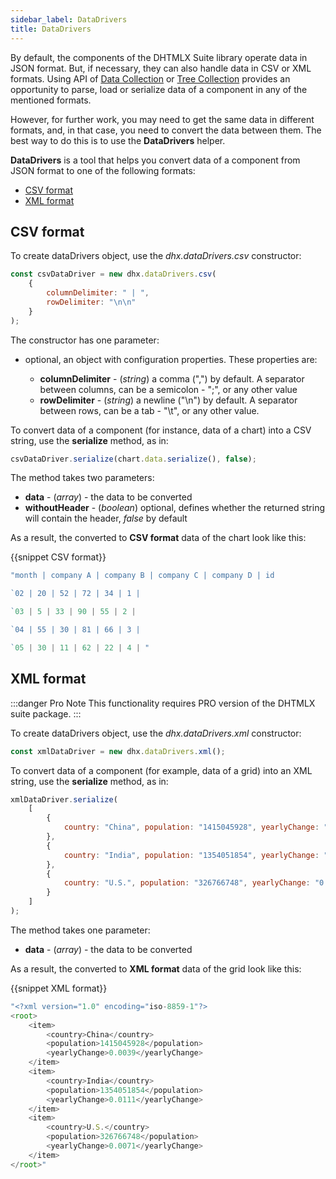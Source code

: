 ```yaml
---
sidebar_label: DataDrivers
title: DataDrivers
---
```



          

By default, the components of the DHTMLX Suite library operate data in JSON format. But, if necessary, they can also handle data in CSV or XML formats. Using API of [Data Collection](/data_collection/api/refs/datacollection) or [Tree Collection](/tree_collection/api/refs/treecollection) provides an opportunity to parse, load or serialize data of a component in any of the mentioned formats. 

However, for further work, you may need to get the same data in different formats, and, in that case, you need to convert the data between them. The best way to do this is to use the <strong>DataDrivers</strong> helper.

<strong>DataDrivers</strong> is a tool that helps you convert data of a component from JSON format to one of the following formats:

- [CSV format](#csvformat)
- [XML format](#xmlformat)

CSV format
-------------------------

To create dataDrivers object, use the *dhx.dataDrivers.csv* constructor:

~~~js
const csvDataDriver = new dhx.dataDrivers.csv(
    {
        columnDelimiter: " | ",
        rowDelimiter: "\n\n"
    }
);
~~~

The constructor has one parameter:

- optional, an object with configuration properties. These properties are:
   
    - <strong>columnDelimiter</strong> - (*string*) a comma (",") by default. A separator between columns, can be a semicolon - ";", or any other value
    - <strong>rowDelimiter</strong> - (*string*) a newline ("\n") by default. A separator between rows, can be a tab - "\t", or any other value.

To convert data of a component (for instance, data of a chart) into a CSV string, use the <strong>serialize</strong> method, as in:

~~~js
csvDataDriver.serialize(chart.data.serialize(), false);
~~~

The method takes two parameters:

- <strong>data</strong> - (*array*) - the data to be converted
- <strong>withoutHeader</strong> - (*boolean*) optional, defines whether the returned string will contain the header, *false* by default

As a result, the converted to <strong>CSV format</strong> data of the chart look like this: 

{{snippet CSV format}}
~~~js
"month | company A | company B | company C | company D | id

`02 | 20 | 52 | 72 | 34 | 1 |

`03 | 5 | 33 | 90 | 55 | 2 | 

`04 | 55 | 30 | 81 | 66 | 3 | 

`05 | 30 | 11 | 62 | 22 | 4 | "
~~~

XML format
---------------

:::danger Pro Note
This functionality requires PRO version of the DHTMLX suite package.
:::


To create dataDrivers object, use the *dhx.dataDrivers.xml* constructor:

~~~js
const xmlDataDriver = new dhx.dataDrivers.xml();
~~~

To convert data of a component (for example, data of a grid) into an XML string, use the <strong>serialize</strong> method, as in:

~~~js
xmlDataDriver.serialize(
    [
        {
            country: "China", population: "1415045928", yearlyChange: "0.0039"
        },
        {
            country: "India", population: "1354051854", yearlyChange: "0.0111"
        },
        {
            country: "U.S.", population: "326766748", yearlyChange: "0.0071"
        }
    ]
);
~~~

The method takes one parameter:

- <strong>data</strong> - (*array*) - the data to be converted

As a result, the converted to <strong>XML format</strong> data of the grid look like this: 

{{snippet XML format}}
~~~js
"<?xml version="1.0" encoding="iso-8859-1"?>
<root>
    <item>
        <country>China</country>
        <population>1415045928</population>
        <yearlyChange>0.0039</yearlyChange>
    </item>
    <item>
        <country>India</country>
        <population>1354051854</population>
        <yearlyChange>0.0111</yearlyChange>
    </item>
    <item>
        <country>U.S.</country>
        <population>326766748</population>
        <yearlyChange>0.0071</yearlyChange>
    </item>
</root>"
~~~
